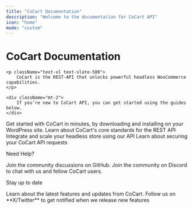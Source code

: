 ```yaml
---
title: "CoCart Documentation"
description: "Welcome to the documentation for CoCart API"
icon: "home"
mode: "custom"
---
```


<div className="flex flex-col items-center gap-4 container pl-5 pr-5 custom-container" id="hero">
    <div className="text-gray-900 dark:text-gray-200 text-5xl">
        <h1>CoCart Documentation</h1>
    </div>

    <p className="text-xl text-slate-500">
        CoCart is the REST-API that unlocks powerful headless WooCommerce capabilities.
    </p>

    <div className="mt-2">
        If you’re new to CoCart API, you can get started using the guides below.
    </div>
</div>

<div className="flex flex-col items-center gap-4 container pl-5 pr-5 custom-container">
    <CardGroup cols={2}>
        <Card
            title="Installation"
            icon="rocket"
            color="#f91880"
            href="/getting-started"
        >
            Get started with CoCart in minutes, by downloading and installing on your WordPress site.
        </Card>
        <Card
            title="Standards"
            icon="clipboard"
            color="#EA8000"
            href="/overview/standards"
        >
            Learn about CoCart's core standards for the REST API
        </Card>
        <Card
            title="API Reference"
            icon="code"
            href="/api-reference"
        >
            Integrate and scale your headless store using our API
        </Card>
        <Card
            title="Authentication"
            icon="lock"
            color="#F8CA14"
            href="/api-reference/authentication"
        >
            Learn about securing your CoCart API requests
        </Card>
    </CardGroup>
</div>

<div className="flex flex-col items-center gap-4 container pl-5 pr-5 custom-container mt-0 mb-4">
    <p className="text-xl text-slate-500">
        Need Help?
    </p>
    <CardGroup cols={2}>
        <Card
        title="Ask a question"
        icon="users"
        color="#12BC00"
        href="https://github.com/co-cart/co-cart/discussions"
        >
            Join the community discussions on GitHub.
        </Card>
        <Card
        title="Community Support"
        icon="discord"
        color="#FFFFFF"
        href="https://cocartapi.com/community/?ref=mintlify"
        >
            Join the community on Discord to chat with us and fellow CoCart users.
        </Card>
    </CardGroup>
</div>

<div className="flex flex-col items-center gap-4 container pl-5 pr-5 custom-container mt-0">
    <p className="text-xl text-slate-500">
        Stay up to date
    </p>
    <CardGroup cols={2}>
        <Card
        title="Read our blog"
        icon="newspaper"
        color="#F8CA14"
        href="https://cocart.dev/news/"
        >
            Learn about the latest features and updates from CoCart.
        </Card>
        <Card
        title="Follow us on X/Twitter"
        icon="twitter"
        color="#1d9bf0"
        href="https://cocartapi.com/community/?ref=mintlify"
        >
            Follow us on **X/Twitter** to get notified when we release new features
        </Card>
    </CardGroup>
</div>